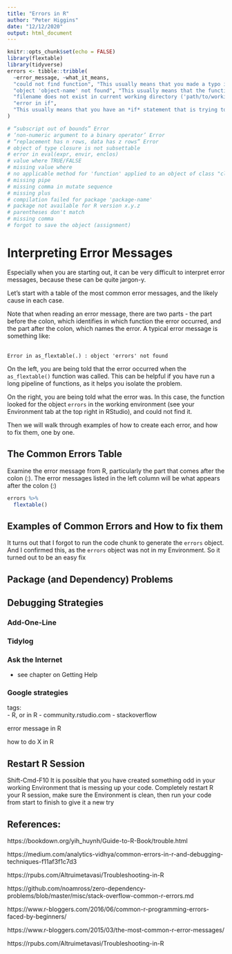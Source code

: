 ```yaml
---
title: "Errors in R"
author: "Peter Higgins"
date: "12/12/2020"
output: html_document
---
```


```r
knitr::opts_chunk$set(echo = FALSE)
library(flextable)
library(tidyverse)
errors <- tibble::tribble(
  ~error_message, ~what_it_means,
  "could not find function", "This usually means that you made a typo in the function name (including Capitalization), or that the package you are intending to use (which contains the function) is not installed \n(with `install.packages('package_name')`) or loaded (with `library(package)`)",
  "object 'object-name' not found", "This usually means that the function looked for an object (like a data frame or a vector) in your working environment (check your Environment pane) and could not find it. This commonly happens when you (1) mistype the name of the object (double-check this, easy to fix), or (2) you did not actually create or save this object to your working environment - confirm by checking your Environment tab at the top right in RStudio.",
  "filename does not exist in current working directory ('path/to/working/directory')", "This usually means one of three things: (1) you mistyped the name of the file, or part of the path, (2) you are not in the directory where the file is, or (3) the file you thought you had saved does not exist (check your Files tab in the lower right pane in RStudio).",
  "error in if",
  "This usually means that you have an *if* statement that is trying to make a branch-point decision, but the logical statement that you wrote is not providing either a TRUE or a FALSE value. The most common reasons are typos in the logical statement, or an NA in one of the underlying values, which yields an NA from the logical statement. You may need to use a `na.rm = TRUE` option in your logical statement."
)

# “subscript out of bounds” Error
# ‘non-numeric argument to a binary operator’ Error
# “replacement has n rows, data has z rows” Error
# object of type closure is not subsettable
# error in eval(expr, envir, enclos)
# value where TRUE/FALSE
# missing value where
# no applicable method for 'function' applied to an object of class "class"
# missing pipe
# missing comma in mutate sequence 
# missing plus
# compilation failed for package 'package-name'
# package not available for R version x.y.z
# parentheses don't match
# missing comma
# forgot to save the object (assignment)
```

# Interpreting Error Messages

Especially when you are starting out, it can be very difficult to interpret error messages, because these can be quite jargon-y.

Let's start with a table of the most common error messages, and the likely cause in each case.

Note that when reading an error message, there are two parts - the part before the colon, which identifies in which function the error occurred, and the part after the colon, which names the error. A typical error message is something like:    
<br>

`Error in as_flextable(.) : object 'errors' not found`

On the left, you are being told that the error occurred when the `as_flextable()` function was called. This can be helpful if you have run a long pipeline of functions, as it helps you isolate the problem.

On the right, you are being told what the error was. In this case, the function looked for the object `errors` in the working environment (see your Environment tab at the top right in RStudio), and could not find it. 

Then we will walk through examples of how to create each error, and how to fix them, one by one.

## The Common Errors Table

Examine the error message from R, particularly the part that comes after the colon (:). The error messages listed in the left column will be what appears after the colon (:)


```r
errors %>% 
  flextable()
```


## Examples of Common Errors and How to fix them

It turns out that I forgot to run the code chunk to generate the `errors` object. And I confirmed this, as the `errors` object was not in my Environment. So it turned out to be an easy fix


## Package (and Dependency) Problems

## Debugging Strategies


### Add-One-Line

### Tidylog

### Ask the Internet
 - see chapter on Getting Help
 
### Google strategies

tags:  
- R, or in R
- community.rstudio.com
- stackoverflow

error message in R

how to do X in R

## Restart R Session
Shift-Cmd-F10
It is possible that you have created something odd in your working Environment that is messing up your code. 
Completely restart R your R session, make sure the Environment is clean, then run your code from start to finish to give it a new try




## References:

https://bookdown.org/yih_huynh/Guide-to-R-Book/trouble.html

https://medium.com/analytics-vidhya/common-errors-in-r-and-debugging-techniques-f11af3f1c7d3

https://rpubs.com/Altruimetavasi/Troubleshooting-in-R

https://github.com/noamross/zero-dependency-problems/blob/master/misc/stack-overflow-common-r-errors.md

https://www.r-bloggers.com/2016/06/common-r-programming-errors-faced-by-beginners/

https://www.r-bloggers.com/2015/03/the-most-common-r-error-messages/

https://rpubs.com/Altruimetavasi/Troubleshooting-in-R 
